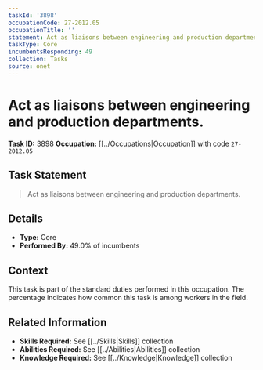 ```yaml
---
taskId: '3898'
occupationCode: 27-2012.05
occupationTitle: ''
statement: Act as liaisons between engineering and production departments.
taskType: Core
incumbentsResponding: 49
collection: Tasks
source: onet
---
```

# Act as liaisons between engineering and production departments.

**Task ID:** 3898
**Occupation:** [[../Occupations|Occupation]] with code `27-2012.05`

## Task Statement

> Act as liaisons between engineering and production departments.

## Details

- **Type:** Core
- **Performed By:** 49.0% of incumbents

## Context

This task is part of the standard duties performed in this occupation. The percentage indicates how common this task is among workers in the field.

## Related Information

- **Skills Required:** See [[../Skills|Skills]] collection
- **Abilities Required:** See [[../Abilities|Abilities]] collection
- **Knowledge Required:** See [[../Knowledge|Knowledge]] collection
